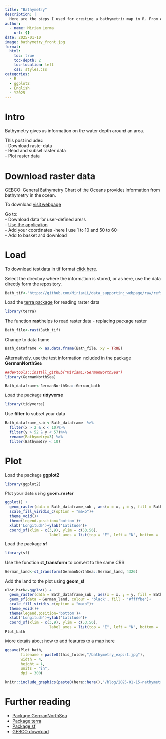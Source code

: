 ```yaml
---
title: "Bathymetry"
description: |
  Here are the steps I used for creating a bathymetric map in R. From where to download bathymetric data to how to read it and plot it in R. 
author:
  - name: Miriam Lerma
    url: {}
date: 2025-01-10
image: bathymetry_front.jpg
format:
  html:
    toc: true
    toc-depth: 2
    toc-location: left
    css: styles.css
categories:
  - R
  - ggplot2
  - English
  - Y2025
---
```


# Intro

Bathymetry gives us information on the water depth around an area.

This post includes:\
- Download raster data\
- Read and subset raster data\
- Plot raster data

# Download raster data

GEBCO: General Bathymetry Chart of the Oceans provides information from bathymetry in the ocean.

To download [visit webpage](https://www.gebco.net/data_and_products/gridded_bathymetry_data/#area)

Go to:\
- Download data for user-defined areas\
- [Use the application](https://download.gebco.net/)\
- Add your coordinates -here I use 1 to 10 and 50 to 60-\
- Add to basket and download

# Load

To download test data in tif format [click here](https://github.com/MiriamLL/data_supporting_webpage/raw/refs/heads/main/Blog/2025/Bathymetry/gebco_2024_n60.0_s50.0_w1.0_e9.0.tif).

Select the directory where the information is stored, or as here, use the data directly form the repository.

```r
Bath_tif<-'https://github.com/MiriamLL/data_supporting_webpage/raw/refs/heads/main/Blog/2025/Bathymetry/gebco_2024_n60.0_s50.0_w1.0_e9.0.tif'
```

Load the [terra package](https://datacarpentry.org/r-raster-vector-geospatial/01-raster-structure.html) for reading raster data

```r
library(terra)
```

The function **rast** helps to read raster data - replacing package raster

```r
Bath_file<-rast(Bath_tif)
```

Change to data frame

```r
Bath_dataframe <- as.data.frame(Bath_file, xy = TRUE)
```

Alternatively, use the test information included in the package **GermanNorthSea**

```r
##devtools::install_github("MiriamLL/GermanNorthSea")
library(GermanNorthSea)
```

```r
Bath_dataframe<-GermanNorthSea::German_bath
```

Load the package **tidyverse**

```r
library(tidyverse)
```

Use **filter** to subset your data

```r
Bath_dataframe_sub <-Bath_dataframe  %>%
  filter(x > 2 & x < 10)%>%
  filter(y > 52 & y < 57)%>%
  rename(Bathymetry=3) %>%
  filter(Bathymetry < 10)
```

# Plot

Load the package **ggplot2**

```r
library(ggplot2)
```

Plot your data using **geom_raster**

```r
ggplot() +
  geom_raster(data = Bath_dataframe_sub , aes(x = x, y = y, fill = Bathymetry)) +
  scale_fill_viridis_c(option = "mako")+
  theme_void()+
  theme(legend.position='bottom')+
  xlab('Longitude')+ylab('Latitude')+
  coord_sf(xlim = c(3,9), ylim = c(53,56),
                    label_axes = list(top = "E", left = "N", bottom = 'E', right='N'))

```

Load the package **sf**

```r
library(sf)
```

Use the function **st_transform** to convert to the same CRS

```r
German_land<-st_transform(GermanNorthSea::German_land, 4326)
```

Add the land to the plot using **geom_sf**

```r
Plot_bath<-ggplot() +
  geom_raster(data = Bath_dataframe_sub , aes(x = x, y = y, fill = Bathymetry)) +
  geom_sf(data = German_land, colour = 'black', fill = '#ffffbe')+
  scale_fill_viridis_c(option = "mako")+
  theme_void()+
  theme(legend.position='bottom')+
  xlab('Longitude')+ylab('Latitude')+
  coord_sf(xlim = c(3,9), ylim = c(53,56),
                    label_axes = list(top = "E", left = "N", bottom = 'E', right='N'))
Plot_bath
```

More details about how to add features to a map [here](https://www.miriam-lerma.com/posts/2023-03-04-mapping-in-r/)

```r
ggsave(Plot_bath,
       filename = paste0(this_folder,"/bathymetry_export.jpg"),
       width = 4, 
       height = 4, 
       units = "in",
       dpi = 300)
```

```r
knitr::include_graphics(paste0(here::here(),"/blog/2025-01-15-nathymetry/bathymetry_export.jpg"))
```

# Further reading

-   [Package GermanNorthSea](https://github.com/MiriamLL/GermanNorthSea)
-   [Package terra](https://rspatial.github.io/terra/)
-   [Package sf](https://r-spatial.github.io/sf/)
-   [GEBCO download](https://download.gebco.net/)
